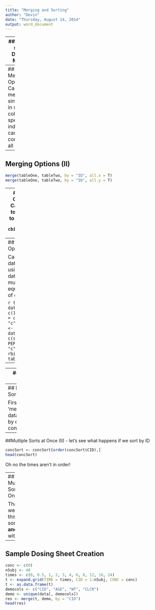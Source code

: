 ```yaml
---
title: "Merging and Sorting"
author: "Devin"
date: "Thursday, August 14, 2014"
output: word_document
---
```



---
## Create some Data to Merge
```r
tableOne <- data.frame(ID = c(1:3), PERIOD = c("a", "b", "c"))
tableTwo <- data.frame(ID = c(seq(1,5,2)), PERIOD= c("a", "c", "f"),ISM = c(0, 1, 0) )

```
```r
tableOne
tableTwo
```

---
## Merging Options
Can merge by similarities in specific column, specific index, or can combine all
```r
merge(tableOne, tableTwo, by = "ID")
merge(tableOne, tableTwo, by = "ID", all = T)
```

---
## Merging Options (II)
```r
merge(tableOne, tableTwo, by = "ID", all.x = T)
merge(tableOne, tableTwo, by = "ID", all.y = T)
```

---
## Merging Options (III)
Can also bind together next to one another
```r
cbind(tableOne, tableTwo)
```

---
## Merging Options (IV)

Can stack two data frames using `rbind` but data frames must have equal number of columns

```r
tableOne <- data.frame(ID = c(1:3), PERIOD = c("a", "b", "c"))
tableTwo <- data.frame(ID = c(seq(1,5,2)), PERIOD= c("a", "c", "f"))
rbind(tableOne, tableTwo)
```

---


---
## Sorting Data

Lets sort the data by time

```r
keep <- c("CID", "TIME", "CONC", "DOSE")
sorted <- data[, keep]
sorted <- sorted[order(sorted$TIME),]
head(sorted)
```

--- 
## Multiple Sorts at Once

First let's 'mess up' the dataset - sort by descending concentrations
```r
concSort <- sort[order(-sort$CONC),]
head(concSort)
```

--- 
##Mutliple Sorts at Once (II)
- let's see what happens if we sort by ID
```r
concSort <- concSort[order(concSort$CID),]
head(concSort)
```

Oh no the times aren't in order!

---
## Multiple Sorts at Once (III)

Thankfully we can fix this by sorting ID **and** time within ID 
```r
concSort <- concSort[order(concSort$CID, concSort$TIME),]
head(concSort)
```

---
## Sample Dosing Sheet Creation

```r
conc <- c(0)
nSubj <- 40
times <- c(0, 0.5, 1, 2, 3, 4, 6, 8, 12, 16, 24)
t <- expand.grid(TIME = times, CID = 1:nSubj, CONC = conc)
t <- as.data.frame(t)
democols <- c("CID", "AGE", "WT", "CLCR")
demo <- unique(data[, democols])
res <- merge(t, demo, by = "CID")
head(res)
```

